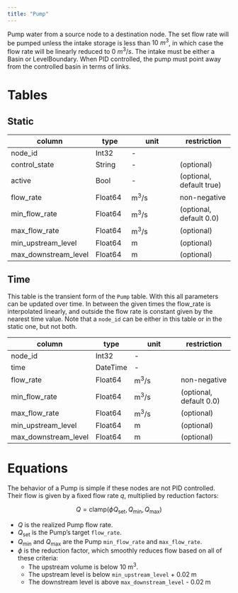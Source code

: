 ```yaml
---
title: "Pump"
---
```


Pump water from a source node to a destination node.
The set flow rate will be pumped unless the intake storage is less than $10~m^3$,
in which case the flow rate will be linearly reduced to $0~m^3/s$.
The intake must be either a Basin or LevelBoundary.
When PID controlled, the pump must point away from the controlled basin in terms of links.

# Tables

## Static

column                | type    | unit         | restriction
---------             | ------- | ------------ | -----------
node_id               | Int32   | -            |
control_state         | String  | -            | (optional)
active                | Bool    | -            | (optional, default true)
flow_rate             | Float64 | $\text{m}^3/\text{s}$ | non-negative
min_flow_rate         | Float64 | $\text{m}^3/\text{s}$ | (optional, default 0.0)
max_flow_rate         | Float64 | $\text{m}^3/\text{s}$ | (optional)
min_upstream_level    | Float64 | $\text{m}$          | (optional)
max_downstream_level  | Float64 | $\text{m}$          | (optional)

## Time

This table is the transient form of the `Pump` table.
With this all parameters can be updated over time. In between the given times the
flow_rate is interpolated linearly, and outside the flow rate is constant given by the
nearest time value.
Note that a `node_id` can be either in this table or in the static one, but not both.

column                | type    | unit         | restriction
---------             | ------- | ------------ | -----------
node_id               | Int32   | -            |
time                  | DateTime| -            |
flow_rate             | Float64 | $\text{m}^3/\text{s}$ | non-negative
min_flow_rate         | Float64 | $\text{m}^3/\text{s}$ | (optional, default 0.0)
max_flow_rate         | Float64 | $\text{m}^3/\text{s}$ | (optional)
min_upstream_level    | Float64 | $\text{m}$          | (optional)
max_downstream_level  | Float64 | $\text{m}$          | (optional)

# Equations

The behavior of a Pump is simple if these nodes are not PID controlled.
Their flow is given by a fixed flow rate $q$, multiplied by reduction factors:

$$
Q = \mathrm{clamp}(\phi Q_\text{set}, Q_{\min}, Q_{\max})
$$

- $Q$ is the realized Pump flow rate.
- $Q_\text{set}$ is the Pump's target `flow_rate`.
- $Q_{\min}$ and $Q_{\max}$ are the Pump `min_flow_rate` and `max_flow_rate`.
- $\phi$ is the reduction factor, which smoothly reduces flow based on all of these criteria:
  - The upstream volume is below $10 \;\text{m}^3$.
  - The upstream level is below `min_upstream_level` + $0.02 \;\text{m}$
  - The downstream level is above `max_downstream_level` - $0.02 \;\text{m}$
